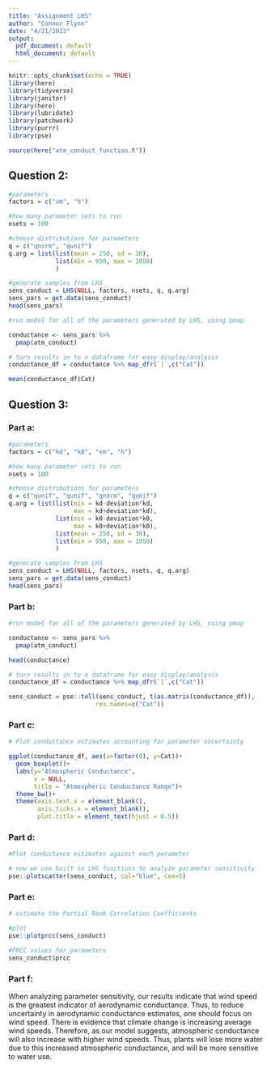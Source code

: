 ```yaml
---
title: "Assignment LHS"
author: "Connor Flynn"
date: "4/21/2022"
output:
  pdf_document: default
  html_document: default
---
```


```r
knitr::opts_chunk$set(echo = TRUE)
library(here)
library(tidyverse)
library(janitor)
library(here)
library(lubridate)
library(patchwork)
library(purrr)
library(pse)
```


```r
source(here("atm_conduct_function.R"))
```


## Question 2:
```r
#parameters
factors = c("vm", "h")

#how many parameter sets to run
nsets = 100

#choose distributions for parameters
q = c("qnorm", "qunif")
q.arg = list(list(mean = 250, sd = 30), 
             list(min = 950, max = 1050)
             )

#generate samples from LHS
sens_conduct = LHS(NULL, factors, nsets, q, q.arg)
sens_pars = get.data(sens_conduct)
head(sens_pars)
```

```r
#run model for all of the parameters generated by LHS, using pmap

conductance <- sens_pars %>% 
  pmap(atm_conduct)

# turn results in to a dataframe for easy display/analysis
conductance_df = conductance %>% map_dfr(`[`,c("Cat"))

mean(conductance_df$Cat)
```


## Question 3: 

### Part a:
```r
#parameters
factors = c("kd", "k0", "vm", "h")

#how many parameter sets to run
nsets = 100

#choose distributions for parameters
q = c("qunif", "qunif", "qnorm", "qunif")
q.arg = list(list(min = kd-deviation*kd, 
                  max = kd+deviation*kd),
             list(min = k0-deviation*k0,
                  max = k0+deviation*k0),
             list(mean = 250, sd = 30), 
             list(min = 950, max = 1050)
             )

#generate samples from LHS
sens_conduct = LHS(NULL, factors, nsets, q, q.arg)
sens_pars = get.data(sens_conduct)
head(sens_pars)
```

### Part b:
```r
#run model for all of the parameters generated by LHS, using pmap

conductance <- sens_pars %>% 
  pmap(atm_conduct)

head(conductance)
```

```r
# turn results in to a dataframe for easy display/analysis
conductance_df = conductance %>% map_dfr(`[`,c("Cat"))
```

```r
sens_conduct = pse::tell(sens_conduct, t(as.matrix(conductance_df)),
                        res.names=c("Cat"))
```

### Part c:
```r
# Plot conductance estimates accounting for parameter uncertainty

ggplot(conductance_df, aes(x=factor(0), y=Cat))+
  geom_boxplot()+
  labs(y="Atmospheric Conductance",
       x = NULL,
       title = "Atmospheric Conductance Range")+
  theme_bw()+
  theme(axis.text.x = element_blank(),
        axis.ticks.x = element_blank(),
        plot.title = element_text(hjust = 0.5))
```

### Part d:
```r
#Plot conductance estimates against each parameter

# now we use built in LHS functions to analyze parameter sensitivity
pse::plotscatter(sens_conduct, col="blue", cex=5)
```

### Part e:
```r
# estimate the Partial Rank Correlation Coefficients

#plot
pse::plotprcc(sens_conduct)
```

```r
#PRCC values for parameters
sens_conduct$prcc
```


### Part f:
When analyzing parameter sensitivity, our results indicate that wind speed is the greatest indicator of aerodynamic conductance. Thus, to reduce uncertainty in aerodynamic conductance estimates, one should focus on wind speed. There is evidence that climate change is increasing average wind speeds. Therefore, as our model suggests, atmospheric conductance will also increase with higher wind speeds. Thus, plants will lose more water due to this increased atmospheric conductance, and will be more sensitive to water use.
